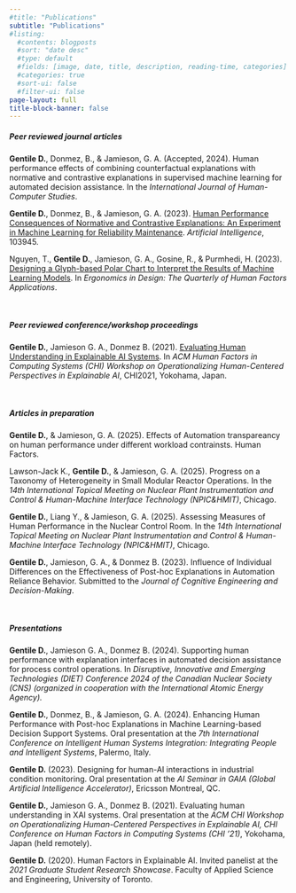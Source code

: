 ```yaml
---
#title: "Publications"
subtitle: "Publications"
#listing:
  #contents: blogposts
  #sort: "date desc"
  #type: default
  #fields: [image, date, title, description, reading-time, categories]
  #categories: true
  #sort-ui: false
  #filter-ui: false
page-layout: full
title-block-banner: false
---
```


##### **Peer reviewed journal articles**

**Gentile D.**, Donmez, B., & Jamieson, G. A. (Accepted, 2024). Human performance effects of combining counterfactual explanations with normative and contrastive explanations in supervised machine learning for automated decision assistance. In the *International Journal of Human-Computer Studies*.

**Gentile D.**, Donmez, B., & Jamieson, G. A. (2023). [Human Performance Consequences of Normative and Contrastive Explanations: An Experiment in Machine Learning for Reliability Maintenance](https://www.sciencedirect.com/science/article/pii/S0004370223000917). *Artificial Intelligence*, 103945.

Nguyen, T., **Gentile D.**, Jamieson, G. A., Gosine, R., & Purmhedi, H. (2023). [Designing a Glyph-based Polar Chart to Interpret the Results of Machine Learning Models](https://journals.sagepub.com/doi/abs/10.1177/10648046231166047). In *Ergonomics in Design: The Quarterly of Human Factors Applications*.

\

##### **Peer reviewed conference/workshop proceedings**

**Gentile D.**, Jamieson G. A., Donmez B. (2021). [Evaluating Human Understanding in Explainable AI Systems](https://hfast.mie.utoronto.ca/wp-content/uploads/HCXAI2021_paper_25.pdf). In *ACM Human Factors in Computing Systems (CHI) Workshop on Operationalizing Human-Centered Perspectives in Explainable AI*, CHI2021, Yokohama, Japan.

\

##### **Articles in preparation**

**Gentile D.**, & Jamieson, G. A. (2025). Effects of Automation transpareancy on human performance under different workload contrainsts. Human Factors.

Lawson-Jack K., **Gentile D.**, & Jamieson, G. A. (2025). Progress on a Taxonomy of Heterogeneity in Small Modular Reactor Operations. In the *14th International Topical Meeting on* *Nuclear Plant Instrumentation and Control & Human-Machine Interface Technology (NPIC&HMIT)*, Chicago.

**Gentile D.**, Liang Y., & Jamieson, G. A. (2025). Assessing Measures of Human Performance in the Nuclear Control Room. In the *14th International Topical Meeting on* *Nuclear Plant Instrumentation and Control & Human-Machine Interface Technology (NPIC&HMIT)*, Chicago.

**Gentile D.**, Jamieson, G. A., & Donmez B. (2023). Influence of Individual Differences on the Effectiveness of Post-hoc Explanations in Automation Reliance Behavior. Submitted to the *Journal of Cognitive Engineering and Decision-Making*.

\

##### **Presentations**

**Gentile D.**, Jamieson G. A., Donmez B. (2024). Supporting human performance with explanation interfaces in automated decision assistance for process control operations. In *Disruptive, Innovative and Emerging Technologies (DIET) Conference 2024 of the Canadian Nuclear Society (CNS) (organized in cooperation with the International Atomic Energy Agency).*

**Gentile D.**, Donmez, B., & Jamieson, G. A. (2024). Enhancing Human Performance with Post-hoc Explanations in Machine Learning-based Decision Support Systems. Oral presentation at the *7th International Conference on Intelligent Human Systems Integration: Integrating People and Intelligent Systems*, Palermo, Italy.

**Gentile D.** (2023). Designing for human-AI interactions in industrial condition monitoring. Oral presentation at the *AI Seminar in GAIA (Global Artificial Intelligence Accelerator)*, Ericsson Montreal, QC.

**Gentile D.**, Jamieson G. A., Donmez B. (2021). Evaluating human understanding in XAI systems. Oral presentation at the *ACM CHI Workshop on Operationalizing Human-Centered Perspectives in Explainable AI, CHI Conference on Human Factors in Computing Systems (CHI '21)*, Yokohama, Japan (held remotely).

**Gentile D.** (2020). Human Factors in Explainable AI. Invited panelist at the *2021 Graduate Student Research Showcase*. Faculty of Applied Science and Engineering, University of Toronto.
